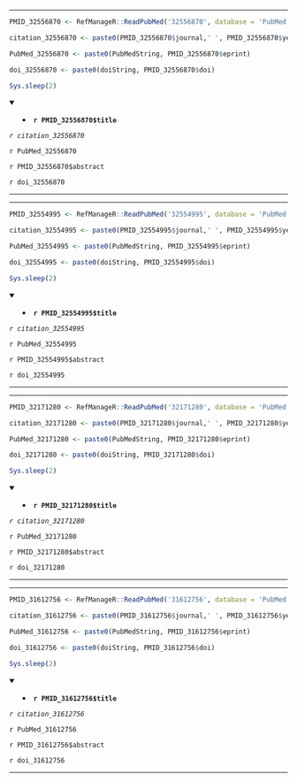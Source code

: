 

---

```r

PMID_32556870 <- RefManageR::ReadPubMed('32556870', database = 'PubMed')

citation_32556870 <- paste0(PMID_32556870$journal,' ', PMID_32556870$year, ' ', PMID_32556870$month,';', PMID_32556870$volume,'(', PMID_32556870$number,'):', PMID_32556870$pages)

PubMed_32556870 <- paste0(PubMedString, PMID_32556870$eprint)

doi_32556870 <- paste0(doiString, PMID_32556870$doi)

Sys.sleep(2)

```

<details open> <summary>
- **`r PMID_32556870$title`**
</summary> 

*`r citation_32556870`*

`r PubMed_32556870`

`r PMID_32556870$abstract`

`r doi_32556870`

</details>

---




---

```r

PMID_32554995 <- RefManageR::ReadPubMed('32554995', database = 'PubMed')

citation_32554995 <- paste0(PMID_32554995$journal,' ', PMID_32554995$year, ' ', PMID_32554995$month,';', PMID_32554995$volume,'(', PMID_32554995$number,'):', PMID_32554995$pages)

PubMed_32554995 <- paste0(PubMedString, PMID_32554995$eprint)

doi_32554995 <- paste0(doiString, PMID_32554995$doi)

Sys.sleep(2)

```

<details open> <summary>
- **`r PMID_32554995$title`**
</summary> 

*`r citation_32554995`*

`r PubMed_32554995`

`r PMID_32554995$abstract`

`r doi_32554995`

</details>

---




---

```r

PMID_32171280 <- RefManageR::ReadPubMed('32171280', database = 'PubMed')

citation_32171280 <- paste0(PMID_32171280$journal,' ', PMID_32171280$year, ' ', PMID_32171280$month,';', PMID_32171280$volume,'(', PMID_32171280$number,'):', PMID_32171280$pages)

PubMed_32171280 <- paste0(PubMedString, PMID_32171280$eprint)

doi_32171280 <- paste0(doiString, PMID_32171280$doi)

Sys.sleep(2)

```

<details open> <summary>
- **`r PMID_32171280$title`**
</summary> 

*`r citation_32171280`*

`r PubMed_32171280`

`r PMID_32171280$abstract`

`r doi_32171280`

</details>

---




---

```r

PMID_31612756 <- RefManageR::ReadPubMed('31612756', database = 'PubMed')

citation_31612756 <- paste0(PMID_31612756$journal,' ', PMID_31612756$year, ' ', PMID_31612756$month,';', PMID_31612756$volume,'(', PMID_31612756$number,'):', PMID_31612756$pages)

PubMed_31612756 <- paste0(PubMedString, PMID_31612756$eprint)

doi_31612756 <- paste0(doiString, PMID_31612756$doi)

Sys.sleep(2)

```

<details open> <summary>
- **`r PMID_31612756$title`**
</summary> 

*`r citation_31612756`*

`r PubMed_31612756`

`r PMID_31612756$abstract`

`r doi_31612756`

</details>

---


